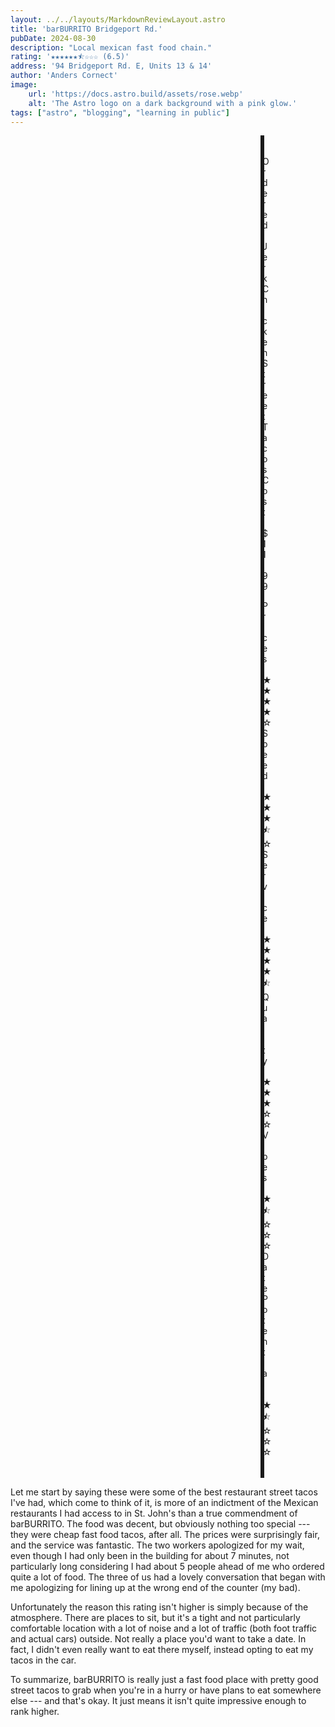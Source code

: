 ```yaml
---
layout: ../../layouts/MarkdownReviewLayout.astro
title: 'barBURRITO Bridgeport Rd.'
pubDate: 2024-08-30
description: "Local mexican fast food chain."
rating: '★★★★★★⯪☆☆☆ (6.5)'
address: '94 Bridgeport Rd. E, Units 13 & 14'
author: 'Anders Cornect'
image:
    url: 'https://docs.astro.build/assets/rose.webp'
    alt: 'The Astro logo on a dark background with a pink glow.'
tags: ["astro", "blogging", "learning in public"]
---
```


<div style="background-color:rgba(150, 150, 250, 0.2); border-style: solid; padding-top: 1rem; padding-bottom: 1rem; margin-left: 25rem; margin-right: 25rem;">

Ordered: Jerk Chicken Street Tacos <br/>
Cost: $11.99

Prices: ★★★★☆ <br/>
Speed: ★★★⯪☆ <br/>
Service: ★★★★⯪ <br/>
Quality: ★★★☆☆ <br/>
Vibes: ★⯪☆☆☆ <br/>
Date Potential: ★⯪☆☆☆

</div>

Let me start by saying these were some of the best restaurant street tacos I've had, which come to think of it, is more of an indictment of the Mexican restaurants I had
access to in St. John's than a true commendment of barBURRITO. The food was decent, but obviously nothing too special --- they were cheap fast food tacos, after all.
The prices were surprisingly fair, and the service was fantastic. The two workers apologized for my wait, even though I had only been in the building for about 7 minutes,
not particularly long considering I had about 5 people ahead of me who ordered quite a lot of food. The three of us had a lovely conversation that began with me apologizing
for lining up at the wrong end of the counter (my bad).

Unfortunately the reason this rating isn't higher is simply because of the atmosphere. There are places to sit, but it's a tight and not particularly comfortable location
with a lot of noise and a lot of traffic (both foot traffic and actual cars) outside. Not really a place you'd want to take a date. In fact, I didn't even really want to
eat there myself, instead opting to eat my tacos in the car.

To summarize, barBURRITO is really just a fast food place with pretty good street tacos to grab when you're in a hurry or have plans to eat somewhere else --- and that's
okay. It just means it isn't quite impressive enough to rank higher.